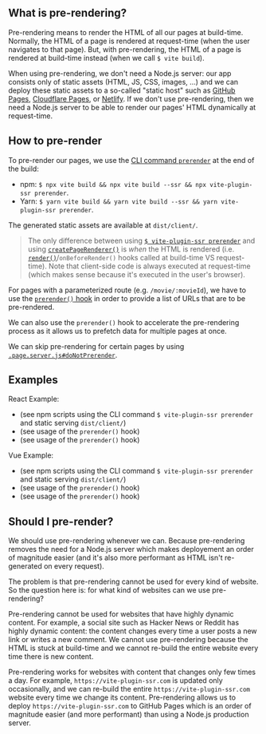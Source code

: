 
## What is pre-rendering?

Pre-rendering means to render the HTML of all our pages at build-time.
Normally, the HTML of a page is rendered at request-time
(when the user navigates to that page). But,
with pre-rendering, the HTML of a page is rendered at build-time instead (when we call `$ vite build`).

When using pre-rendering, we don't need a Node.js server: our app consists only of static assets (HTML, JS, CSS, images, ...)
and we can deploy these static assets to a so-called "static host" such as [GitHub Pages](/github-pages), [Cloudflare Pages](/cloudflare-pages), or [Netlify](/netlify).
If we don't use pre-rendering, then we need a Node.js server to be able to render our pages' HTML dynamically at request-time.

## How to pre-render

To pre-render our pages, we use the [CLI command `prerender`](/command-prerender) at the end of the build:
 - npm: `$ npx vite build && npx vite build --ssr && npx vite-plugin-ssr prerender`.
 - Yarn: `$ yarn vite build && yarn vite build --ssr && yarn vite-plugin-ssr prerender`.

The generated static assets are available at `dist/client/`.

> The only difference between using [`$ vite-plugin-ssr prerender`](/command-prerender) and using [`createPageRenderer()`](/createPageRenderer) is *when* the HTML is rendered (i.e. [`render()`](/render)/`onBeforeRender()` hooks called at build-time VS request-time). Note that client-side code is always executed at request-time (which makes sense because it's executed in the user's browser).

For pages with a parameterized route (e.g. `/movie/:movieId`), we have to use the [`prerender()` hook](/prerender) in order to provide a list of URLs that are to be pre-rendered.

We can also use the `prerender()` hook to accelerate the pre-rendering process as it allows us to prefetch data for multiple pages at once.

We can skip pre-rendering for certain pages by using [`.page.server.js#doNotPrerender`](/doNotPrerender).

## Examples

React Example:
 - <RepoLink path='/examples/react-full/package.json' /> (see npm scripts using the CLI command <code>$ vite-plugin-ssr prerender</code> and static serving <code>dist/client/</code>)
 - <RepoLink path='/examples/react-full/pages/hello/index.page.server.ts' /> (see usage of the <code>prerender()</code> hook)
 - <RepoLink path='/examples/react-full/pages/star-wars/index.page.server.ts' /> (see usage of the <code>prerender()</code> hook)

Vue Example:
 - <RepoLink path='/examples/vue-full/package.json' /> (see npm scripts using the CLI command <code>$ vite-plugin-ssr prerender</code> and static serving <code>dist/client/</code>)
 - <RepoLink path='/examples/vue-full/pages/hello/index.page.server.ts' /> (see usage of the <code>prerender()</code> hook)
 - <RepoLink path='/examples/vue-full/pages/star-wars/index.page.server.ts' /> (see usage of the <code>prerender()</code> hook)

## Should I pre-render?

We should use pre-rendering whenever we can.
Because pre-rendering removes the need for a Node.js server which makes deployement an order of magnitude easier (and it's also more performant as HTML isn't re-generated on every request).

The problem is that pre-rendering cannot be used for every kind of website. So the question here is: for what kind of websites can we use pre-rendering?

Pre-rendering cannot be used for websites that have highly dynamic content. For example, a social site such as Hacker News or Reddit has highly dynamic content: the content changes every time a user posts a new link or writes a new comment. We cannot use pre-rendering because the HTML is stuck at build-time and we cannot re-build the entire website every time there is new content.

Pre-rendering works for websites with content that changes only few times a day. For example, `https://vite-plugin-ssr.com` is updated only occasionally, and we can re-build the entire `https://vite-plugin-ssr.com` website every time we change its content. Pre-rendering allows us to deploy `https://vite-plugin-ssr.com` to GitHub Pages which is an order of magnitude easier (and more performant) than using a Node.js production server.
